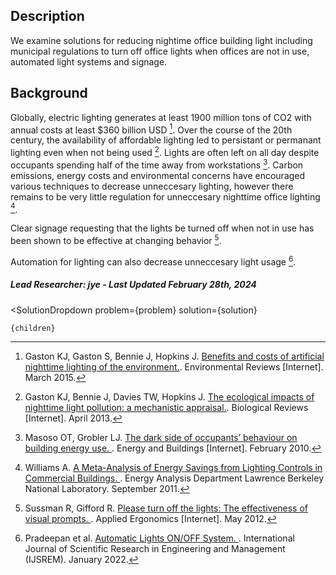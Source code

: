 

## Description

We examine solutions for reducing nightime office building light including municipal regulations to turn off office lights when offices are not in use, automated light systems and signage.

## Background

Globally, electric lighting generates at least 1900 million tons of CO2 with annual costs at least $360 billion USD [^"6"]. Over the course of the 20th century, the availability of affordable lighting led to persistant or permanant lighting even when not being used [^"2"]. Lights are often left on all day despite occupants spending half of the time away from workstations [^"5"]. Carbon emissions, energy costs and environmental concerns have encouraged various techniques to decrease unneccesary lighting, however there remains to be very little regulation for unneccesary nighttime office lighting [^"8"].

Clear signage requesting that the lights be turned off when not in use has been shown to be effective at changing behavior [^"1"].

Automation for lighting can also decrease unneccesary light usage [^"3"].

##### Lead Researcher: jye - Last Updated February 28th, 2024


[^"1"]: Sussman R, Gifford R. [Please turn off the lights: The effectiveness of visual prompts. ](https://linkinghub.elsevier.com/retrieve/pii/S0003687011001499). Applied Ergonomics [Internet]. May 2012.
[^"2"]: Gaston KJ, Bennie J, Davies TW, Hopkins J. [The ecological impacts of nighttime light pollution: a mechanistic appraisal.](https://onlinelibrary.wiley.com/doi/10.1111/brv.12036). Biological Reviews [Internet]. April 2013.
[^"3"]: Pradeepan et al. [Automatic Lights ON/OFF System. ](10.55041/ijsrem11468). International Journal of Scientific Research in Engineering and Management (IJSREM). January 2022.
[^"4"]: Du J, Zhang X, King D.  [An investigation into the risk of night light pollution in a glazed office building: The effect of shading solutions.](10.1016/J.BUILDENV.2018.09.029). Building and Environment [Internet]. November 2018.
[^"5"]: Masoso OT, Grobler LJ.  [The dark side of occupants’ behaviour on building energy use. ](10.1016/J.ENBUILD.2009.08.009). Energy and Buildings [Internet]. February 2010.
[^"6"]: Gaston KJ, Gaston S, Bennie J, Hopkins J. [Benefits and costs of artificial nighttime lighting of the environment.](https://doi.org/10.1016/J.BUILDENV.2018.09.029). Environmental Reviews [Internet]. March 2015.
[^"7"]:  [https://www.mdpi.com/2673-4591/56/1/147](https://www.mdpi.com/2673-4591/56/1/147). 
[^"8"]: Williams A.  [A Meta-Analysis of Energy Savings from Lighting Controls in Commercial Buildings. ](https://www.osti.gov/servlets/purl/1051271). Energy Analysis Department Lawrence Berkeley National Laboratory. September 2011.
[^"9"]:  [https://buildingretuning.pnnl.gov/publications/PNNL-25985.pdf](https://buildingretuning.pnnl.gov/publications/PNNL-25985.pdf). 
[^"10"]:  [Report Delves Into the Impacts of Commercial Building Controls on Energy Savings](https://www.energy.gov/eere/buildings/articles/report-delves-impacts-commercial-building-controls-energy-savings). OFFICE OF ENERGY EFFICIENCY & RENEWABLE ENERGY. September 2017. 
[^"11"]: Yun GY, Kim H, Kim JT.  [Effects of occupancy and lighting use patterns on lighting energy consumption.](https://doi.org/10.1016/j.enbuild.2011.10.034). Energy and Buildings [Internet]. May 2012.
[^"12"]:  [A Meta-Analysis of Energy Savings from Lighting Controls in Commercial Buildings. ](). 
[^"13"]:  [https://www.sciencedirect.com/science/article/abs/pii/S0360132313000954?via%3Dihub](https://www.sciencedirect.com/science/article/abs/pii/S0360132313000954?via%3Dihub). 


  <SolutionDropdown 
    problem={problem} 
    solution={solution}
  >
    {children}
  </SolutionDropdown>